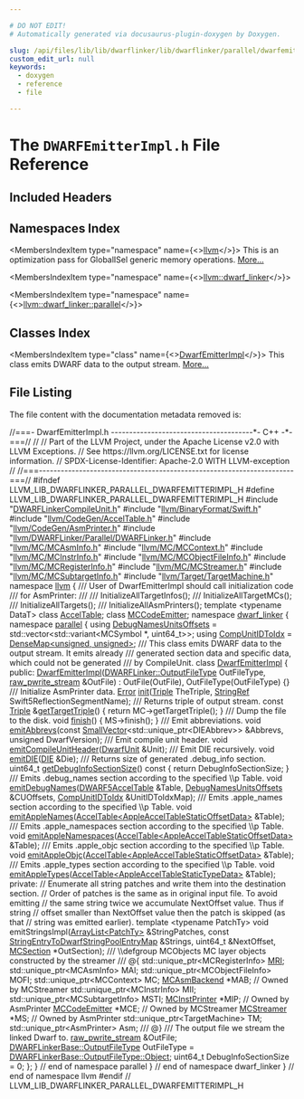 ```yaml
---

# DO NOT EDIT!
# Automatically generated via docusaurus-plugin-doxygen by Doxygen.

slug: /api/files/lib/lib/dwarflinker/lib/dwarflinker/parallel/dwarfemitterimpl-h
custom_edit_url: null
keywords:
  - doxygen
  - reference
  - file

---
```





# The `DWARFEmitterImpl.h` File Reference

<DoxygenPage pluginConfig={pluginConfig}>



## Included Headers

<IncludesList>
<IncludesListItem
  filePath="DWARFLinkerCompileUnit.h"
  permalink="/docs/api/files/lib/lib/dwarflinker/lib/dwarflinker/parallel/dwarflinkercompileunit-h"
  isLocal="true" />
<IncludesListItem
  filePath="llvm/BinaryFormat/Swift.h"
  permalink="/docs/api/files/include/include/llvm/include/llvm/binaryformat/swift-h"
  isLocal="true" />
<IncludesListItem
  filePath="llvm/CodeGen/AccelTable.h"
  permalink="/docs/api/files/include/include/llvm/include/llvm/codegen/acceltable-h"
  isLocal="true" />
<IncludesListItem
  filePath="llvm/CodeGen/AsmPrinter.h"
  permalink="/docs/api/files/include/include/llvm/include/llvm/codegen/asmprinter-h"
  isLocal="true" />
<IncludesListItem
  filePath="llvm/DWARFLinker/Parallel/DWARFLinker.h"
  permalink="/docs/api/files/include/include/llvm/include/llvm/dwarflinker/include/llvm/dwarflinker/parallel/dwarflinker-h"
  isLocal="true" />
<IncludesListItem
  filePath="llvm/MC/MCAsmInfo.h"
  permalink="/docs/api/files/include/include/llvm/include/llvm/mc/mcasminfo-h"
  isLocal="true" />
<IncludesListItem
  filePath="llvm/MC/MCContext.h"
  permalink="/docs/api/files/include/include/llvm/include/llvm/mc/mccontext-h"
  isLocal="true" />
<IncludesListItem
  filePath="llvm/MC/MCInstrInfo.h"
  permalink="/docs/api/files/include/include/llvm/include/llvm/mc/mcinstrinfo-h"
  isLocal="true" />
<IncludesListItem
  filePath="llvm/MC/MCObjectFileInfo.h"
  permalink="/docs/api/files/include/include/llvm/include/llvm/mc/mcobjectfileinfo-h"
  isLocal="true" />
<IncludesListItem
  filePath="llvm/MC/MCRegisterInfo.h"
  permalink="/docs/api/files/include/include/llvm/include/llvm/mc/mcregisterinfo-h"
  isLocal="true" />
<IncludesListItem
  filePath="llvm/MC/MCStreamer.h"
  permalink="/docs/api/files/include/include/llvm/include/llvm/mc/mcstreamer-h"
  isLocal="true" />
<IncludesListItem
  filePath="llvm/MC/MCSubtargetInfo.h"
  permalink="/docs/api/files/include/include/llvm/include/llvm/mc/mcsubtargetinfo-h"
  isLocal="true" />
<IncludesListItem
  filePath="llvm/Target/TargetMachine.h"
  permalink="/docs/api/files/include/include/llvm/include/llvm/target/targetmachine-h"
  isLocal="true" />
</IncludesList>

## Namespaces Index

<MembersIndex>

<MembersIndexItem
  type="namespace"
  name={<><a href="/docs/api/namespaces/llvm">llvm</a></>}>
This is an optimization pass for GlobalISel generic memory operations. <a href="/docs/api/namespaces/llvm/#details">More...</a>
</MembersIndexItem>

<MembersIndexItem
  type="namespace"
  name={<><a href="/docs/api/namespaces/llvm/dwarf-linker">llvm::dwarf_linker</a></>}>
</MembersIndexItem>

<MembersIndexItem
  type="namespace"
  name={<><a href="/docs/api/namespaces/llvm/dwarf-linker/parallel">llvm::dwarf_linker::parallel</a></>}>
</MembersIndexItem>

</MembersIndex>

## Classes Index

<MembersIndex>

<MembersIndexItem
  type="class"
  name={<><a href="/docs/api/classes/llvm/dwarf-linker/parallel/dwarfemitterimpl">DwarfEmitterImpl</a></>}>
This class emits DWARF data to the output stream. <a href="/docs/api/classes/llvm/dwarf-linker/parallel/dwarfemitterimpl/#details">More...</a>
</MembersIndexItem>

</MembersIndex>


## File Listing

The file content with the documentation metadata removed is:

<ProgramListing>

<Link id="l00001" /><CodeLine lineNumber="1"><Highlight kind="comment">//===- DwarfEmitterImpl.h ---------------------------------------&#42;- C++ -&#42;-===//</Highlight><Highlight kind="normal"></Highlight></CodeLine>
<Link id="l00002" /><CodeLine lineNumber="2"><Highlight kind="normal"></Highlight><Highlight kind="comment">//</Highlight><Highlight kind="normal"></Highlight></CodeLine>
<Link id="l00003" /><CodeLine lineNumber="3"><Highlight kind="normal"></Highlight><Highlight kind="comment">// Part of the LLVM Project, under the Apache License v2.0 with LLVM Exceptions.</Highlight><Highlight kind="normal"></Highlight></CodeLine>
<Link id="l00004" /><CodeLine lineNumber="4"><Highlight kind="normal"></Highlight><Highlight kind="comment">// See https://llvm.org/LICENSE.txt for license information.</Highlight><Highlight kind="normal"></Highlight></CodeLine>
<Link id="l00005" /><CodeLine lineNumber="5"><Highlight kind="normal"></Highlight><Highlight kind="comment">// SPDX-License-Identifier: Apache-2.0 WITH LLVM-exception</Highlight><Highlight kind="normal"></Highlight></CodeLine>
<Link id="l00006" /><CodeLine lineNumber="6"><Highlight kind="normal"></Highlight><Highlight kind="comment">//</Highlight><Highlight kind="normal"></Highlight></CodeLine>
<Link id="l00007" /><CodeLine lineNumber="7"><Highlight kind="normal"></Highlight><Highlight kind="comment">//===----------------------------------------------------------------------===//</Highlight><Highlight kind="normal"></Highlight></CodeLine>
<Link id="l00008" /><CodeLine lineNumber="8"><Highlight kind="normal"></Highlight></CodeLine>
<Link id="l00009" /><CodeLine lineNumber="9"><Highlight kind="normal"></Highlight><Highlight kind="preprocessor">#ifndef LLVM&#95;LIB&#95;DWARFLINKER&#95;PARALLEL&#95;DWARFEMITTERIMPL&#95;H</Highlight><Highlight kind="normal"></Highlight></CodeLine>
<Link id="l00010" /><CodeLine lineNumber="10"><Highlight kind="normal"></Highlight><Highlight kind="preprocessor">#define LLVM&#95;LIB&#95;DWARFLINKER&#95;PARALLEL&#95;DWARFEMITTERIMPL&#95;H</Highlight><Highlight kind="normal"></Highlight></CodeLine>
<Link id="l00011" /><CodeLine lineNumber="11"><Highlight kind="normal"></Highlight></CodeLine>
<Link id="l00012" /><CodeLine lineNumber="12"><Highlight kind="normal"></Highlight><Highlight kind="preprocessor">#include &quot;<a href="/docs/api/files/lib/lib/dwarflinker/lib/dwarflinker/parallel/dwarflinkercompileunit-h">DWARFLinkerCompileUnit.h</a>&quot;</Highlight><Highlight kind="normal"></Highlight></CodeLine>
<Link id="l00013" /><CodeLine lineNumber="13"><Highlight kind="normal"></Highlight><Highlight kind="preprocessor">#include &quot;<a href="/docs/api/files/include/include/llvm/include/llvm/binaryformat/swift-h">llvm/BinaryFormat/Swift.h</a>&quot;</Highlight><Highlight kind="normal"></Highlight></CodeLine>
<Link id="l00014" /><CodeLine lineNumber="14"><Highlight kind="normal"></Highlight><Highlight kind="preprocessor">#include &quot;<a href="/docs/api/files/include/include/llvm/include/llvm/codegen/acceltable-h">llvm/CodeGen/AccelTable.h</a>&quot;</Highlight><Highlight kind="normal"></Highlight></CodeLine>
<Link id="l00015" /><CodeLine lineNumber="15"><Highlight kind="normal"></Highlight><Highlight kind="preprocessor">#include &quot;<a href="/docs/api/files/include/include/llvm/include/llvm/codegen/asmprinter-h">llvm/CodeGen/AsmPrinter.h</a>&quot;</Highlight><Highlight kind="normal"></Highlight></CodeLine>
<Link id="l00016" /><CodeLine lineNumber="16"><Highlight kind="normal"></Highlight><Highlight kind="preprocessor">#include &quot;<a href="/docs/api/files/include/include/llvm/include/llvm/dwarflinker/include/llvm/dwarflinker/parallel/dwarflinker-h">llvm/DWARFLinker/Parallel/DWARFLinker.h</a>&quot;</Highlight><Highlight kind="normal"></Highlight></CodeLine>
<Link id="l00017" /><CodeLine lineNumber="17"><Highlight kind="normal"></Highlight><Highlight kind="preprocessor">#include &quot;<a href="/docs/api/files/include/include/llvm/include/llvm/mc/mcasminfo-h">llvm/MC/MCAsmInfo.h</a>&quot;</Highlight><Highlight kind="normal"></Highlight></CodeLine>
<Link id="l00018" /><CodeLine lineNumber="18"><Highlight kind="normal"></Highlight><Highlight kind="preprocessor">#include &quot;<a href="/docs/api/files/include/include/llvm/include/llvm/mc/mccontext-h">llvm/MC/MCContext.h</a>&quot;</Highlight><Highlight kind="normal"></Highlight></CodeLine>
<Link id="l00019" /><CodeLine lineNumber="19"><Highlight kind="normal"></Highlight><Highlight kind="preprocessor">#include &quot;<a href="/docs/api/files/include/include/llvm/include/llvm/mc/mcinstrinfo-h">llvm/MC/MCInstrInfo.h</a>&quot;</Highlight><Highlight kind="normal"></Highlight></CodeLine>
<Link id="l00020" /><CodeLine lineNumber="20"><Highlight kind="normal"></Highlight><Highlight kind="preprocessor">#include &quot;<a href="/docs/api/files/include/include/llvm/include/llvm/mc/mcobjectfileinfo-h">llvm/MC/MCObjectFileInfo.h</a>&quot;</Highlight><Highlight kind="normal"></Highlight></CodeLine>
<Link id="l00021" /><CodeLine lineNumber="21"><Highlight kind="normal"></Highlight><Highlight kind="preprocessor">#include &quot;<a href="/docs/api/files/include/include/llvm/include/llvm/mc/mcregisterinfo-h">llvm/MC/MCRegisterInfo.h</a>&quot;</Highlight><Highlight kind="normal"></Highlight></CodeLine>
<Link id="l00022" /><CodeLine lineNumber="22"><Highlight kind="normal"></Highlight><Highlight kind="preprocessor">#include &quot;<a href="/docs/api/files/include/include/llvm/include/llvm/mc/mcstreamer-h">llvm/MC/MCStreamer.h</a>&quot;</Highlight><Highlight kind="normal"></Highlight></CodeLine>
<Link id="l00023" /><CodeLine lineNumber="23"><Highlight kind="normal"></Highlight><Highlight kind="preprocessor">#include &quot;<a href="/docs/api/files/include/include/llvm/include/llvm/mc/mcsubtargetinfo-h">llvm/MC/MCSubtargetInfo.h</a>&quot;</Highlight><Highlight kind="normal"></Highlight></CodeLine>
<Link id="l00024" /><CodeLine lineNumber="24"><Highlight kind="normal"></Highlight><Highlight kind="preprocessor">#include &quot;<a href="/docs/api/files/include/include/llvm/include/llvm/target/targetmachine-h">llvm/Target/TargetMachine.h</a>&quot;</Highlight><Highlight kind="normal"></Highlight></CodeLine>
<Link id="l00025" /><CodeLine lineNumber="25"><Highlight kind="normal"></Highlight></CodeLine>
<Link id="l00026" /><CodeLine lineNumber="26"><Highlight kind="normal"></Highlight><Highlight kind="keyword">namespace </Highlight><Highlight kind="normal"><a href="/docs/api/namespaces/llvm">llvm</a> &#123;</Highlight></CodeLine>
<Link id="l00027" /><CodeLine lineNumber="27"><Highlight kind="normal"></Highlight><Highlight kind="comment"></Highlight></CodeLine>
<Link id="l00028" /><CodeLine lineNumber="28"><Highlight kind="comment">///   User of DwarfEmitterImpl should call initialization code</Highlight></CodeLine>
<Link id="l00029" /><CodeLine lineNumber="29"><Highlight kind="comment">///   for AsmPrinter:</Highlight></CodeLine>
<Link id="l00030" /><CodeLine lineNumber="30"><Highlight kind="comment">///</Highlight></CodeLine>
<Link id="l00031" /><CodeLine lineNumber="31"><Highlight kind="comment">///   InitializeAllTargetInfos();</Highlight></CodeLine>
<Link id="l00032" /><CodeLine lineNumber="32"><Highlight kind="comment">///   InitializeAllTargetMCs();</Highlight></CodeLine>
<Link id="l00033" /><CodeLine lineNumber="33"><Highlight kind="comment">///   InitializeAllTargets();</Highlight></CodeLine>
<Link id="l00034" /><CodeLine lineNumber="34"><Highlight kind="comment">///   InitializeAllAsmPrinters();</Highlight><Highlight kind="normal"></Highlight></CodeLine>
<Link id="l00035" /><CodeLine lineNumber="35"><Highlight kind="normal"></Highlight></CodeLine>
<Link id="l00036" /><CodeLine lineNumber="36"><Highlight kind="normal"></Highlight><Highlight kind="keyword">template</Highlight><Highlight kind="normal"> &lt;</Highlight><Highlight kind="keyword">typename</Highlight><Highlight kind="normal"> DataT&gt; </Highlight><Highlight kind="keyword">class </Highlight><Highlight kind="normal"><a href="/docs/api/classes/llvm/acceltable">AccelTable</a>;</Highlight></CodeLine>
<Link id="l00037" /><CodeLine lineNumber="37"><Highlight kind="normal"></Highlight><Highlight kind="keyword">class </Highlight><Highlight kind="normal"><a href="/docs/api/classes/llvm/mccodeemitter">MCCodeEmitter</a>;</Highlight></CodeLine>
<Link id="l00038" /><CodeLine lineNumber="38"><Highlight kind="normal"></Highlight></CodeLine>
<Link id="l00039" /><CodeLine lineNumber="39"><Highlight kind="normal"></Highlight><Highlight kind="keyword">namespace </Highlight><Highlight kind="normal"><a href="/docs/api/namespaces/llvm/dwarf-linker">dwarf&#95;linker</a> &#123;</Highlight></CodeLine>
<Link id="l00040" /><CodeLine lineNumber="40"><Highlight kind="normal"></Highlight><Highlight kind="keyword">namespace </Highlight><Highlight kind="normal"><a href="/docs/api/namespaces/llvm/dwarf-linker/parallel">parallel</a> &#123;</Highlight></CodeLine>
<Link id="l00041" /><CodeLine lineNumber="41"><Highlight kind="normal"></Highlight></CodeLine>
<Link id="l00042" /><CodeLine lineNumber="42" lineLink="/docs/api/namespaces/llvm/dwarf-linker/parallel/#a6c8048488a79170bb4f1c87751d19bbb"><Highlight kind="normal"></Highlight><Highlight kind="keyword">using </Highlight><Highlight kind="normal"><a href="/docs/api/namespaces/llvm/dwarf-linker/parallel/#a6c8048488a79170bb4f1c87751d19bbb">DebugNamesUnitsOffsets</a> = std::vector&lt;std::variant&lt;MCSymbol &#42;, uint64&#95;t&gt;&gt;;</Highlight></CodeLine>
<Link id="l00043" /><CodeLine lineNumber="43" lineLink="/docs/api/namespaces/llvm/dwarf-linker/parallel/#add8831ecd792c1a085a12461a0cf680c"><Highlight kind="normal"></Highlight><Highlight kind="keyword">using </Highlight><Highlight kind="normal"><a href="/docs/api/namespaces/llvm/dwarf-linker/parallel/#add8831ecd792c1a085a12461a0cf680c">CompUnitIDToIdx</a> = <a href="/docs/api/classes/llvm/densemap">DenseMap&lt;unsigned, unsigned&gt;</a>;</Highlight></CodeLine>
<Link id="l00044" /><CodeLine lineNumber="44"><Highlight kind="normal"></Highlight><Highlight kind="comment"></Highlight></CodeLine>
<Link id="l00045" /><CodeLine lineNumber="45"><Highlight kind="comment">/// This class emits DWARF data to the output stream. It emits already</Highlight></CodeLine>
<Link id="l00046" /><CodeLine lineNumber="46"><Highlight kind="comment">/// generated section data and specific data, which could not be generated</Highlight></CodeLine>
<Link id="l00047" /><CodeLine lineNumber="47"><Highlight kind="comment">/// by CompileUnit.</Highlight><Highlight kind="normal"></Highlight></CodeLine>
<Link id="l00048" /><CodeLine lineNumber="48" lineLink="/docs/api/classes/llvm/dwarf-linker/parallel/dwarfemitterimpl"><Highlight kind="normal"></Highlight><Highlight kind="keyword">class </Highlight><Highlight kind="normal"><a href="/docs/api/classes/llvm/dwarf-linker/parallel/dwarfemitterimpl/#ac0f3ae898a9d2639077d89220b794aed">DwarfEmitterImpl</a> &#123;</Highlight></CodeLine>
<Link id="l00049" /><CodeLine lineNumber="49"><Highlight kind="normal"></Highlight><Highlight kind="keyword">public</Highlight><Highlight kind="normal">:</Highlight></CodeLine>
<Link id="l00050" /><CodeLine lineNumber="50" lineLink="/docs/api/classes/llvm/dwarf-linker/parallel/dwarfemitterimpl/#ac0f3ae898a9d2639077d89220b794aed"><Highlight kind="normal">  <a href="/docs/api/classes/llvm/dwarf-linker/parallel/dwarfemitterimpl/#ac0f3ae898a9d2639077d89220b794aed">DwarfEmitterImpl</a>(<a href="/docs/api/classes/llvm/dwarf-linker/dwarflinkerbase/#aba62c3e12b7c341d64f21e98325f4082">DWARFLinker::OutputFileType</a> OutFileType,</Highlight></CodeLine>
<Link id="l00051" /><CodeLine lineNumber="51"><Highlight kind="normal">                   <a href="/docs/api/classes/llvm/raw-pwrite-stream">raw&#95;pwrite&#95;stream</a> &amp;OutFile)</Highlight></CodeLine>
<Link id="l00052" /><CodeLine lineNumber="52"><Highlight kind="normal">      : OutFile(OutFile), OutFileType(OutFileType) &#123;&#125;</Highlight></CodeLine>
<Link id="l00053" /><CodeLine lineNumber="53"><Highlight kind="normal"></Highlight><Highlight kind="comment"></Highlight></CodeLine>
<Link id="l00054" /><CodeLine lineNumber="54"><Highlight kind="comment">  /// Initialize AsmPrinter data.</Highlight><Highlight kind="normal"></Highlight></CodeLine>
<Link id="l00055" /><CodeLine lineNumber="55"><Highlight kind="normal">  <a href="/docs/api/classes/llvm/error">Error</a> <a href="/docs/api/classes/llvm/dwarf-linker/parallel/dwarfemitterimpl/#a66fa607c96a11d3a9e973d33e733ac37">init</a>(<a href="/docs/api/classes/llvm/triple">Triple</a> TheTriple, <a href="/docs/api/classes/llvm/stringref">StringRef</a> Swift5ReflectionSegmentName);</Highlight></CodeLine>
<Link id="l00056" /><CodeLine lineNumber="56"><Highlight kind="normal"></Highlight><Highlight kind="comment"></Highlight></CodeLine>
<Link id="l00057" /><CodeLine lineNumber="57"><Highlight kind="comment">  /// Returns triple of output stream.</Highlight><Highlight kind="normal"></Highlight></CodeLine>
<Link id="l00058" /><CodeLine lineNumber="58" lineLink="/docs/api/classes/llvm/dwarf-linker/parallel/dwarfemitterimpl/#a2f777bd73d0a0069322b885161264698"><Highlight kind="normal">  </Highlight><Highlight kind="keyword">const</Highlight><Highlight kind="normal"> <a href="/docs/api/classes/llvm/triple">Triple</a> &amp;<a href="/docs/api/classes/llvm/dwarf-linker/parallel/dwarfemitterimpl/#a2f777bd73d0a0069322b885161264698">getTargetTriple</a>() &#123; </Highlight><Highlight kind="keywordflow">return</Highlight><Highlight kind="normal"> MC-&gt;getTargetTriple(); &#125;</Highlight></CodeLine>
<Link id="l00059" /><CodeLine lineNumber="59"><Highlight kind="normal"></Highlight><Highlight kind="comment"></Highlight></CodeLine>
<Link id="l00060" /><CodeLine lineNumber="60"><Highlight kind="comment">  /// Dump the file to the disk.</Highlight><Highlight kind="normal"></Highlight></CodeLine>
<Link id="l00061" /><CodeLine lineNumber="61" lineLink="/docs/api/classes/llvm/dwarf-linker/parallel/dwarfemitterimpl/#af93817464b4ae9e54fb7088bc6671695"><Highlight kind="normal">  </Highlight><Highlight kind="keywordtype">void</Highlight><Highlight kind="normal"> <a href="/docs/api/classes/llvm/dwarf-linker/parallel/dwarfemitterimpl/#af93817464b4ae9e54fb7088bc6671695">finish</a>() &#123; MS-&gt;finish(); &#125;</Highlight></CodeLine>
<Link id="l00062" /><CodeLine lineNumber="62"><Highlight kind="normal"></Highlight><Highlight kind="comment"></Highlight></CodeLine>
<Link id="l00063" /><CodeLine lineNumber="63"><Highlight kind="comment">  /// Emit abbreviations.</Highlight><Highlight kind="normal"></Highlight></CodeLine>
<Link id="l00064" /><CodeLine lineNumber="64"><Highlight kind="normal">  </Highlight><Highlight kind="keywordtype">void</Highlight><Highlight kind="normal"> <a href="/docs/api/classes/llvm/dwarf-linker/parallel/dwarfemitterimpl/#a937f56a8a0d470d5975028f545827f30">emitAbbrevs</a>(</Highlight><Highlight kind="keyword">const</Highlight><Highlight kind="normal"> <a href="/docs/api/classes/llvm/smallvector">SmallVector</a>&lt;std::unique&#95;ptr&lt;DIEAbbrev&gt;&gt; &amp;Abbrevs,</Highlight></CodeLine>
<Link id="l00065" /><CodeLine lineNumber="65"><Highlight kind="normal">                   </Highlight><Highlight kind="keywordtype">unsigned</Highlight><Highlight kind="normal"> DwarfVersion);</Highlight></CodeLine>
<Link id="l00066" /><CodeLine lineNumber="66"><Highlight kind="normal"></Highlight><Highlight kind="comment"></Highlight></CodeLine>
<Link id="l00067" /><CodeLine lineNumber="67"><Highlight kind="comment">  /// Emit compile unit header.</Highlight><Highlight kind="normal"></Highlight></CodeLine>
<Link id="l00068" /><CodeLine lineNumber="68"><Highlight kind="normal">  </Highlight><Highlight kind="keywordtype">void</Highlight><Highlight kind="normal"> <a href="/docs/api/classes/llvm/dwarf-linker/parallel/dwarfemitterimpl/#a33e9eb0eeafe2fb7ba03fb0da1ae35cf">emitCompileUnitHeader</a>(<a href="/docs/api/classes/llvm/dwarf-linker/parallel/dwarfunit">DwarfUnit</a> &amp;Unit);</Highlight></CodeLine>
<Link id="l00069" /><CodeLine lineNumber="69"><Highlight kind="normal"></Highlight><Highlight kind="comment"></Highlight></CodeLine>
<Link id="l00070" /><CodeLine lineNumber="70"><Highlight kind="comment">  /// Emit DIE recursively.</Highlight><Highlight kind="normal"></Highlight></CodeLine>
<Link id="l00071" /><CodeLine lineNumber="71"><Highlight kind="normal">  </Highlight><Highlight kind="keywordtype">void</Highlight><Highlight kind="normal"> <a href="/docs/api/classes/llvm/dwarf-linker/parallel/dwarfemitterimpl/#ac5ac850992c69e76c0e1d40b83d9b0ff">emitDIE</a>(<a href="/docs/api/classes/llvm/die">DIE</a> &amp;Die);</Highlight></CodeLine>
<Link id="l00072" /><CodeLine lineNumber="72"><Highlight kind="normal"></Highlight><Highlight kind="comment"></Highlight></CodeLine>
<Link id="l00073" /><CodeLine lineNumber="73"><Highlight kind="comment">  /// Returns size of generated .debug&#95;info section.</Highlight><Highlight kind="normal"></Highlight></CodeLine>
<Link id="l00074" /><CodeLine lineNumber="74" lineLink="/docs/api/classes/llvm/dwarf-linker/parallel/dwarfemitterimpl/#a750c2b9a0ee2c09fe4aedf34f9484486"><Highlight kind="normal">  uint64&#95;t <a href="/docs/api/classes/llvm/dwarf-linker/parallel/dwarfemitterimpl/#a750c2b9a0ee2c09fe4aedf34f9484486">getDebugInfoSectionSize</a>()</Highlight><Highlight kind="keyword"> const </Highlight><Highlight kind="normal">&#123; </Highlight><Highlight kind="keywordflow">return</Highlight><Highlight kind="normal"> DebugInfoSectionSize; &#125;</Highlight></CodeLine>
<Link id="l00075" /><CodeLine lineNumber="75"><Highlight kind="normal"></Highlight><Highlight kind="comment"></Highlight></CodeLine>
<Link id="l00076" /><CodeLine lineNumber="76"><Highlight kind="comment">  /// Emits .debug&#95;names section according to the specified \\p Table.</Highlight><Highlight kind="normal"></Highlight></CodeLine>
<Link id="l00077" /><CodeLine lineNumber="77"><Highlight kind="normal">  </Highlight><Highlight kind="keywordtype">void</Highlight><Highlight kind="normal"> <a href="/docs/api/classes/llvm/dwarf-linker/parallel/dwarfemitterimpl/#adfe78bb04af8f68caf49868a303d5175">emitDebugNames</a>(<a href="/docs/api/classes/llvm/dwarf5acceltable">DWARF5AccelTable</a> &amp;Table,</Highlight></CodeLine>
<Link id="l00078" /><CodeLine lineNumber="78"><Highlight kind="normal">                      <a href="/docs/api/namespaces/llvm/dwarf-linker/parallel/#a6c8048488a79170bb4f1c87751d19bbb">DebugNamesUnitsOffsets</a> &amp;CUOffsets,</Highlight></CodeLine>
<Link id="l00079" /><CodeLine lineNumber="79"><Highlight kind="normal">                      <a href="/docs/api/namespaces/llvm/dwarf-linker/parallel/#add8831ecd792c1a085a12461a0cf680c">CompUnitIDToIdx</a> &amp;UnitIDToIdxMap);</Highlight></CodeLine>
<Link id="l00080" /><CodeLine lineNumber="80"><Highlight kind="normal"></Highlight><Highlight kind="comment"></Highlight></CodeLine>
<Link id="l00081" /><CodeLine lineNumber="81"><Highlight kind="comment">  /// Emits .apple&#95;names section according to the specified \\p Table.</Highlight><Highlight kind="normal"></Highlight></CodeLine>
<Link id="l00082" /><CodeLine lineNumber="82"><Highlight kind="normal">  </Highlight><Highlight kind="keywordtype">void</Highlight><Highlight kind="normal"> <a href="/docs/api/classes/llvm/dwarf-linker/parallel/dwarfemitterimpl/#a68524acaa0eb1e70014b75eb34c6e5cb">emitAppleNames</a>(<a href="/docs/api/classes/llvm/acceltable">AccelTable&lt;AppleAccelTableStaticOffsetData&gt;</a> &amp;Table);</Highlight></CodeLine>
<Link id="l00083" /><CodeLine lineNumber="83"><Highlight kind="normal"></Highlight><Highlight kind="comment"></Highlight></CodeLine>
<Link id="l00084" /><CodeLine lineNumber="84"><Highlight kind="comment">  /// Emits .apple&#95;namespaces section according to the specified \\p Table.</Highlight><Highlight kind="normal"></Highlight></CodeLine>
<Link id="l00085" /><CodeLine lineNumber="85"><Highlight kind="normal">  </Highlight><Highlight kind="keywordtype">void</Highlight><Highlight kind="normal"> <a href="/docs/api/classes/llvm/dwarf-linker/parallel/dwarfemitterimpl/#ad142c7a3266f8cfdb83702dd6d54a81a">emitAppleNamespaces</a>(<a href="/docs/api/classes/llvm/acceltable">AccelTable&lt;AppleAccelTableStaticOffsetData&gt;</a> &amp;Table);</Highlight></CodeLine>
<Link id="l00086" /><CodeLine lineNumber="86"><Highlight kind="normal"></Highlight><Highlight kind="comment"></Highlight></CodeLine>
<Link id="l00087" /><CodeLine lineNumber="87"><Highlight kind="comment">  /// Emits .apple&#95;objc section according to the specified \\p Table.</Highlight><Highlight kind="normal"></Highlight></CodeLine>
<Link id="l00088" /><CodeLine lineNumber="88"><Highlight kind="normal">  </Highlight><Highlight kind="keywordtype">void</Highlight><Highlight kind="normal"> <a href="/docs/api/classes/llvm/dwarf-linker/parallel/dwarfemitterimpl/#ae9e8188b83f4aa27eb9c6831849c1767">emitAppleObjc</a>(<a href="/docs/api/classes/llvm/acceltable">AccelTable&lt;AppleAccelTableStaticOffsetData&gt;</a> &amp;Table);</Highlight></CodeLine>
<Link id="l00089" /><CodeLine lineNumber="89"><Highlight kind="normal"></Highlight><Highlight kind="comment"></Highlight></CodeLine>
<Link id="l00090" /><CodeLine lineNumber="90"><Highlight kind="comment">  /// Emits .apple&#95;types section according to the specified \\p Table.</Highlight><Highlight kind="normal"></Highlight></CodeLine>
<Link id="l00091" /><CodeLine lineNumber="91"><Highlight kind="normal">  </Highlight><Highlight kind="keywordtype">void</Highlight><Highlight kind="normal"> <a href="/docs/api/classes/llvm/dwarf-linker/parallel/dwarfemitterimpl/#ac22d4c7f337f37c3d391b848a6422923">emitAppleTypes</a>(<a href="/docs/api/classes/llvm/acceltable">AccelTable&lt;AppleAccelTableStaticTypeData&gt;</a> &amp;Table);</Highlight></CodeLine>
<Link id="l00092" /><CodeLine lineNumber="92"><Highlight kind="normal"></Highlight></CodeLine>
<Link id="l00093" /><CodeLine lineNumber="93"><Highlight kind="normal"></Highlight><Highlight kind="keyword">private</Highlight><Highlight kind="normal">:</Highlight></CodeLine>
<Link id="l00094" /><CodeLine lineNumber="94"><Highlight kind="normal">  </Highlight><Highlight kind="comment">// Enumerate all string patches and write them into the destination section.</Highlight><Highlight kind="normal"></Highlight></CodeLine>
<Link id="l00095" /><CodeLine lineNumber="95"><Highlight kind="normal">  </Highlight><Highlight kind="comment">// Order of patches is the same as in original input file. To avoid emitting</Highlight><Highlight kind="normal"></Highlight></CodeLine>
<Link id="l00096" /><CodeLine lineNumber="96"><Highlight kind="normal">  </Highlight><Highlight kind="comment">// the same string twice we accumulate NextOffset value. Thus if string</Highlight><Highlight kind="normal"></Highlight></CodeLine>
<Link id="l00097" /><CodeLine lineNumber="97"><Highlight kind="normal">  </Highlight><Highlight kind="comment">// offset smaller than NextOffset value then the patch is skipped (as that</Highlight><Highlight kind="normal"></Highlight></CodeLine>
<Link id="l00098" /><CodeLine lineNumber="98"><Highlight kind="normal">  </Highlight><Highlight kind="comment">// string was emitted earlier).</Highlight><Highlight kind="normal"></Highlight></CodeLine>
<Link id="l00099" /><CodeLine lineNumber="99"><Highlight kind="normal">  </Highlight><Highlight kind="keyword">template</Highlight><Highlight kind="normal"> &lt;</Highlight><Highlight kind="keyword">typename</Highlight><Highlight kind="normal"> PatchTy&gt;</Highlight></CodeLine>
<Link id="l00100" /><CodeLine lineNumber="100"><Highlight kind="normal">  </Highlight><Highlight kind="keywordtype">void</Highlight><Highlight kind="normal"> emitStringsImpl(<a href="/docs/api/classes/llvm/dwarf-linker/parallel/arraylist">ArrayList&lt;PatchTy&gt;</a> &amp;StringPatches,</Highlight></CodeLine>
<Link id="l00101" /><CodeLine lineNumber="101"><Highlight kind="normal">                       </Highlight><Highlight kind="keyword">const</Highlight><Highlight kind="normal"> <a href="/docs/api/classes/llvm/dwarf-linker/parallel/stringentrytodwarfstringpoolentrymap">StringEntryToDwarfStringPoolEntryMap</a> &amp;Strings,</Highlight></CodeLine>
<Link id="l00102" /><CodeLine lineNumber="102"><Highlight kind="normal">                       uint64&#95;t &amp;NextOffset, <a href="/docs/api/classes/llvm/mcsection">MCSection</a> &#42;OutSection);</Highlight></CodeLine>
<Link id="l00103" /><CodeLine lineNumber="103"><Highlight kind="normal"></Highlight><Highlight kind="comment"></Highlight></CodeLine>
<Link id="l00104" /><CodeLine lineNumber="104"><Highlight kind="comment">  /// \\defgroup MCObjects MC layer objects constructed by the streamer</Highlight></CodeLine>
<Link id="l00105" /><CodeLine lineNumber="105"><Highlight kind="comment">  /// @&#123;</Highlight><Highlight kind="normal"></Highlight></CodeLine>
<Link id="l00106" /><CodeLine lineNumber="106"><Highlight kind="normal">  std::unique&#95;ptr&lt;MCRegisterInfo&gt; <a href="/docs/api/files/lib/lib/target/lib/target/aarch64/aarch64advsimdscalarpass-cpp/#aacd2ab195054a3e6a74bfbb9d5d571c8">MRI</a>;</Highlight></CodeLine>
<Link id="l00107" /><CodeLine lineNumber="107"><Highlight kind="normal">  std::unique&#95;ptr&lt;MCAsmInfo&gt; MAI;</Highlight></CodeLine>
<Link id="l00108" /><CodeLine lineNumber="108"><Highlight kind="normal">  std::unique&#95;ptr&lt;MCObjectFileInfo&gt; MOFI;</Highlight></CodeLine>
<Link id="l00109" /><CodeLine lineNumber="109"><Highlight kind="normal">  std::unique&#95;ptr&lt;MCContext&gt; MC;</Highlight></CodeLine>
<Link id="l00110" /><CodeLine lineNumber="110"><Highlight kind="normal">  <a href="/docs/api/classes/llvm/mcasmbackend">MCAsmBackend</a> &#42;MAB; </Highlight><Highlight kind="comment">// Owned by MCStreamer</Highlight><Highlight kind="normal"></Highlight></CodeLine>
<Link id="l00111" /><CodeLine lineNumber="111"><Highlight kind="normal">  std::unique&#95;ptr&lt;MCInstrInfo&gt; MII;</Highlight></CodeLine>
<Link id="l00112" /><CodeLine lineNumber="112"><Highlight kind="normal">  std::unique&#95;ptr&lt;MCSubtargetInfo&gt; MSTI;</Highlight></CodeLine>
<Link id="l00113" /><CodeLine lineNumber="113"><Highlight kind="normal">  <a href="/docs/api/classes/llvm/mcinstprinter">MCInstPrinter</a> &#42;MIP; </Highlight><Highlight kind="comment">// Owned by AsmPrinter</Highlight><Highlight kind="normal"></Highlight></CodeLine>
<Link id="l00114" /><CodeLine lineNumber="114"><Highlight kind="normal">  <a href="/docs/api/classes/llvm/mccodeemitter">MCCodeEmitter</a> &#42;MCE; </Highlight><Highlight kind="comment">// Owned by MCStreamer</Highlight><Highlight kind="normal"></Highlight></CodeLine>
<Link id="l00115" /><CodeLine lineNumber="115"><Highlight kind="normal">  <a href="/docs/api/classes/llvm/mcstreamer">MCStreamer</a> &#42;MS;     </Highlight><Highlight kind="comment">// Owned by AsmPrinter</Highlight><Highlight kind="normal"></Highlight></CodeLine>
<Link id="l00116" /><CodeLine lineNumber="116"><Highlight kind="normal">  std::unique&#95;ptr&lt;TargetMachine&gt; TM;</Highlight></CodeLine>
<Link id="l00117" /><CodeLine lineNumber="117"><Highlight kind="normal">  std::unique&#95;ptr&lt;AsmPrinter&gt; Asm;</Highlight><Highlight kind="comment"></Highlight></CodeLine>
<Link id="l00118" /><CodeLine lineNumber="118"><Highlight kind="comment">  /// @&#125;</Highlight><Highlight kind="normal"></Highlight></CodeLine>
<Link id="l00119" /><CodeLine lineNumber="119"><Highlight kind="normal"></Highlight><Highlight kind="comment"></Highlight></CodeLine>
<Link id="l00120" /><CodeLine lineNumber="120"><Highlight kind="comment">  /// The output file we stream the linked Dwarf to.</Highlight><Highlight kind="normal"></Highlight></CodeLine>
<Link id="l00121" /><CodeLine lineNumber="121"><Highlight kind="normal">  <a href="/docs/api/classes/llvm/raw-pwrite-stream">raw&#95;pwrite&#95;stream</a> &amp;OutFile;</Highlight></CodeLine>
<Link id="l00122" /><CodeLine lineNumber="122"><Highlight kind="normal">  <a href="/docs/api/classes/llvm/dwarf-linker/dwarflinkerbase/#aba62c3e12b7c341d64f21e98325f4082">DWARFLinkerBase::OutputFileType</a> OutFileType =</Highlight></CodeLine>
<Link id="l00123" /><CodeLine lineNumber="123"><Highlight kind="normal">      <a href="/docs/api/classes/llvm/dwarf-linker/dwarflinkerbase/#aba62c3e12b7c341d64f21e98325f4082a497031794414a552435f90151ac3b54b">DWARFLinkerBase::OutputFileType::Object</a>;</Highlight></CodeLine>
<Link id="l00124" /><CodeLine lineNumber="124"><Highlight kind="normal"></Highlight></CodeLine>
<Link id="l00125" /><CodeLine lineNumber="125"><Highlight kind="normal">  uint64&#95;t DebugInfoSectionSize = 0;</Highlight></CodeLine>
<Link id="l00126" /><CodeLine lineNumber="126"><Highlight kind="normal">&#125;;</Highlight></CodeLine>
<Link id="l00127" /><CodeLine lineNumber="127"><Highlight kind="normal"></Highlight></CodeLine>
<Link id="l00128" /><CodeLine lineNumber="128"><Highlight kind="normal">&#125; </Highlight><Highlight kind="comment">// end of namespace parallel</Highlight><Highlight kind="normal"></Highlight></CodeLine>
<Link id="l00129" /><CodeLine lineNumber="129"><Highlight kind="normal">&#125; </Highlight><Highlight kind="comment">// end of namespace dwarf&#95;linker</Highlight><Highlight kind="normal"></Highlight></CodeLine>
<Link id="l00130" /><CodeLine lineNumber="130"><Highlight kind="normal">&#125; </Highlight><Highlight kind="comment">// end of namespace llvm</Highlight><Highlight kind="normal"></Highlight></CodeLine>
<Link id="l00131" /><CodeLine lineNumber="131"><Highlight kind="normal"></Highlight></CodeLine>
<Link id="l00132" /><CodeLine lineNumber="132"><Highlight kind="normal"></Highlight><Highlight kind="preprocessor">#endif </Highlight><Highlight kind="comment">// LLVM&#95;LIB&#95;DWARFLINKER&#95;PARALLEL&#95;DWARFEMITTERIMPL&#95;H</Highlight><Highlight kind="normal"></Highlight></CodeLine>

</ProgramListing>

</DoxygenPage>
